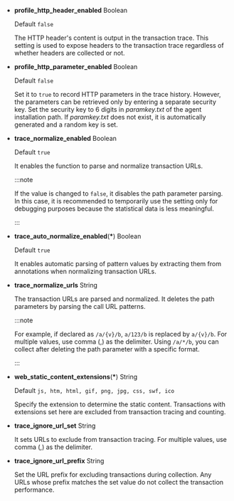 - **profile_http_header_enabled** <span class='type'>Boolean</span>

  Default `false`

  The HTTP header's content is output in the transaction trace. This setting is used to expose headers to the transaction trace regardless of whether headers are collected or not. 

- **profile_http_parameter_enabled** <span class='type'>Boolean</span><ScrollToLink anchor='profile_http_parameter' />

  Default `false`

  Set it to `true` to record HTTP parameters in the trace history. However, the parameters can be retrieved only by entering a separate security key. Set the security key to 6 digits in _paramkey.txt_ of the agent installation path. If _paramkey.txt_ does not exist, it is automatically generated and a random key is set.

- **trace_normalize_enabled** <span class='type'>Boolean</span>

  Default `true`

  It enables the function to parse and normalize transaction URLs.

  :::note

  If the value is changed to `false`, it disables the path parameter parsing. In this case, it is recommended to temporarily use the setting only for debugging purposes because the statistical data is less meaningful.

  :::

- **trace_auto_normalize_enabled**(**\***) <span class='type'>Boolean</span>

  Default `true`

  It enables automatic parsing of pattern values by extracting them from annotations when normalizing transaction URLs.

- **trace_normalize_urls** <span class='type'>String</span>

  The transaction URLs are parsed and normalized. It deletes the path parameters by parsing the call URL patterns.  

  :::note

  For example, if declared as `/a/{v}/b`, `a/123/b` is replaced by `a/{v}/b`. For multiple values, use comma (,) as the delimiter. Using `/a/*/b`, you can collect after deleting the path parameter with a specific format.

  :::

- **web_static_content_extensions**(**\***) <span class='type'>String</span>

  Default `js, htm, html, gif, png, jpg, css, swf, ico`

  Specify the extension to determine the static content. Transactions with extensions set here are excluded from transaction tracing and counting.

- **trace_ignore_url_set** <span class='type'>String</span>

  It sets URLs to exclude from transaction tracing. For multiple values, use comma (,) as the delimiter.

- **trace_ignore_url_prefix** <span class='type'>String</span>

  Set the URL prefix for excluding transactions during collection. Any URLs whose prefix matches the set value do not collect the transaction performance.

